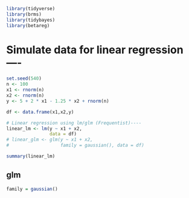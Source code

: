 ```r
library(tidyverse)
library(brms)
library(tidybayes)
library(betareg)
```
# Simulate data for linear regression----
```r
set.seed(540)
n <- 100
x1 <- rnorm(n)
x2 <- rnorm(n)
y <- 5 + 2 * x1 - 1.25 * x2 + rnorm(n)

df <- data.frame(x1,x2,y)
```

```r
# Linear regression using lm/glm (Frequentist)----
linear_lm <- lm(y ~ x1 + x2, 
                data = df)
# linear_glm <- glm(y ~ x1 + x2,
#                   family = gaussian(), data = df)

summary(linear_lm)
```



## glm
```r
family = gaussian()
```